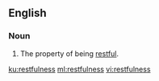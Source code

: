 ==English==

===Noun===
{{en-noun|-}}

#The property of being [[restful]].

[[ku:restfulness]]
[[ml:restfulness]]
[[vi:restfulness]]